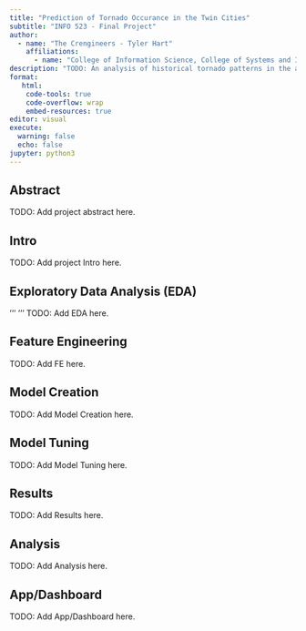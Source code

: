 ```yaml
---
title: "Prediction of Tornado Occurance in the Twin Cities"
subtitle: "INFO 523 - Final Project"
author: 
  - name: "The Crengineers - Tyler Hart"
    affiliations:
      - name: "College of Information Science, College of Systems and Industrial Engineering, University of Arizona"
description: "TODO: An analysis of historical tornado patterns in the area of Twin Ciries from 2020-Current(2025) to predict Tornado Occurence"
format:
   html:
    code-tools: true
    code-overflow: wrap
    embed-resources: true
editor: visual
execute:
  warning: false
  echo: false
jupyter: python3
---
```


## Abstract

TODO: Add project abstract here.

## Intro

TODO: Add project Intro here.

## Exploratory Data Analysis (EDA)

'''
'''
TODO: Add EDA here.

## Feature Engineering

TODO: Add FE here.

## Model Creation

TODO: Add Model Creation here.

## Model Tuning

TODO: Add Model Tuning here.

## Results

TODO: Add Results here.

## Analysis

TODO: Add Analysis here.

## App/Dashboard

TODO: Add App/Dashboard here.

